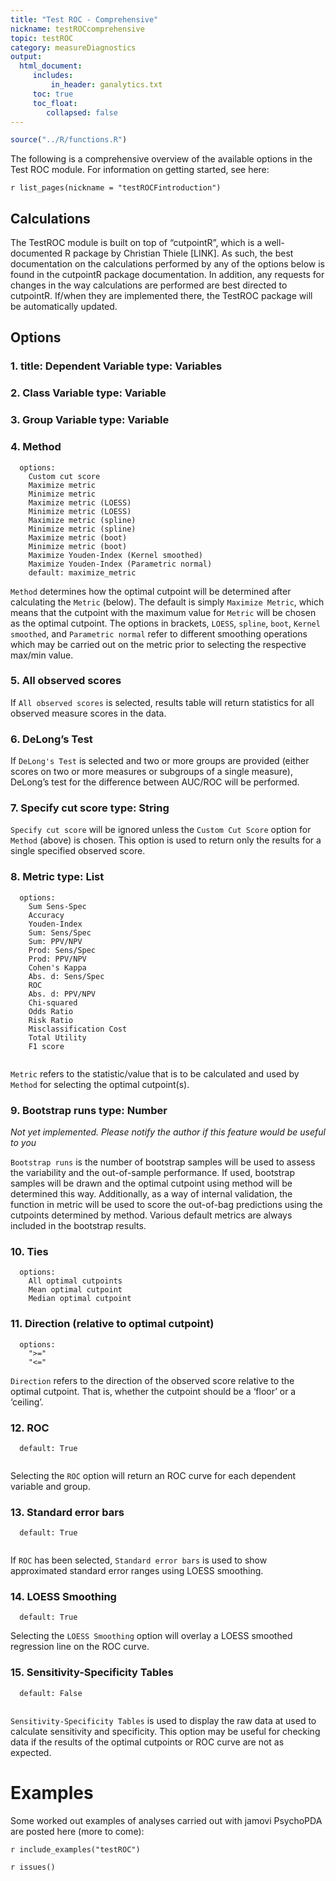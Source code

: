```yaml
---
title: "Test ROC - Comprehensive"
nickname: testROCcomprehensive
topic: testROC
category: measureDiagnostics
output: 
  html_document:
     includes:
         in_header: ganalytics.txt
     toc: true
     toc_float:
        collapsed: false
---
```


```r
source("../R/functions.R")
```

The following is a comprehensive overview of the available options in the Test ROC module. For information on getting started, see here:

`r list_pages(nickname = "testROCFintroduction")`

## Calculations

The TestROC module is built on top of "cutpointR", which is a well-documented R package by Christian Thiele [LINK]. As such, the best documentation on the calculations performed by any of the options below is found in the cutpointR package documentation. In addition, any requests for changes in the way calculations are performed are best directed to cutpointR. If/when they are implemented there, the TestROC package will be automatically updated.

## Options

### 1. title: Dependent Variable      type: Variables


### 2. Class Variable      type: Variable


### 3. Group Variable      type: Variable

### 4. Method
      options: 
        Custom cut score
        Maximize metric
        Minimize metric
        Maximize metric (LOESS)
        Minimize metric (LOESS)
        Maximize metric (spline)
        Minimize metric (spline)
        Maximize metric (boot)
        Minimize metric (boot)
        Maximize Youden-Index (Kernel smoothed)
        Maximize Youden-Index (Parametric normal)
        default: maximize_metric

`Method` determines how the optimal cutpoint will be determined after calculating the `Metric` (below). The default is simply `Maximize Metric`, which means that the cutpoint with the maximum value for `Metric` will be chosen as the optimal cutpoint. The options in brackets, `LOESS`, `spline`, `boot`, `Kernel smoothed`, and `Parametric normal` refer to different smoothing operations which may be carried out on the metric prior to selecting the respective max/min value.

### 5. All observed scores

If `All observed scores` is selected, results table will return statistics for all observed measure scores in the data.

### 6. DeLong's Test

If `DeLong's Test` is selected and two or more groups are provided (either scores on two or more measures or subgroups of a single measure), DeLong's test for the difference between AUC/ROC will be performed.
      
### 7. Specify cut score      type: String

`Specify cut score` will be ignored unless the `Custom Cut Score` option for `Method` (above) is chosen. This option is used to return only the results for a single specified observed score.

### 8. Metric      type: List
      options:
        Sum Sens-Spec
        Accuracy
        Youden-Index
        Sum: Sens/Spec
        Sum: PPV/NPV
        Prod: Sens/Spec
        Prod: PPV/NPV
        Cohen's Kappa
        Abs. d: Sens/Spec
        ROC
        Abs. d: PPV/NPV
        Chi-squared
        Odds Ratio
        Risk Ratio
        Misclassification Cost
        Total Utility
        F1 score
        
`Metric` refers to the statistic/value that is to be calculated and used by `Method` for selecting the optimal cutpoint(s).

### 9. Bootstrap runs      type: Number

*Not yet implemented. Please notify the author if this feature would be useful to you*

`Bootstrap runs` is the number of bootstrap samples will be used to assess the variability and the out-of-sample performance. If used, bootstrap samples will be drawn and the optimal cutpoint
using method will be determined this way. Additionally, as a way of internal validation, the function in metric will be used to score the out-of-bag predictions using the cutpoints determined by method.
Various default metrics are always included in the bootstrap results.

### 10. Ties
      options:
        All optimal cutpoints
        Mean optimal cutpoint
        Median optimal cutpoint

### 11. Direction (relative to optimal cutpoint)
      options:
        ">="
        "<="

`Direction` refers to the direction of the observed score relative to the optimal cutpoint. That is, whether the cutpoint should be a 'floor' or a 'ceiling'.

### 12. ROC
      default: True
      
Selecting the `ROC` option will return an ROC curve for each dependent variable and group.

### 13. Standard error bars
      default: True
      
If `ROC` has been selected, `Standard error bars` is used to show approximated standard error ranges using LOESS smoothing.

### 14. LOESS Smoothing
      default: True

Selecting the `LOESS Smoothing` option will overlay a LOESS smoothed regression line on the ROC curve.

### 15. Sensitivity-Specificity Tables
      default: False
      
`Sensitivity-Specificity Tables` is used to display the raw data at used to calculate sensitivity and specificity. This option may be useful for checking data if the results of the optimal cutpoints or ROC curve are not as expected.

# Examples

Some worked out examples of analyses carried out with jamovi PsychoPDA are posted here (more to come):

`r include_examples("testROC")`

`r issues()`